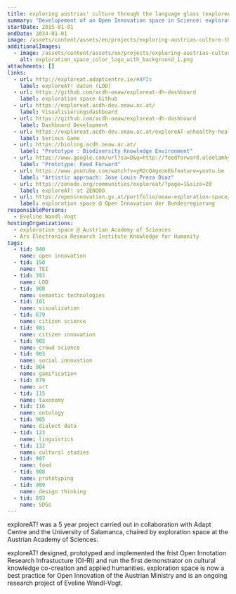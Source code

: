 ```yaml
---
title: exploring austrias' culture through the language glass (exploreAT!)
summary: "Developement of an Open Innovation space in Science: exploration space"
startDate: 2015-01-01
endDate: 2034-01-01
image: /assets/content/assets/en/projects/exploring-austrias-culture-through-language-glass-exploreat/logoexploreat_red_green_2.png
additionalImages:
  - image: /assets/content/assets/en/projects/exploring-austrias-culture-through-language-glass-exploreat/additionalImages/exploration_space_color_logo_with_background_1.png
    alt: exploration_space_color_logo_with_background_1.png
attachments: []
links:
  - url: http://exploreat.adaptcentre.ie/#APIs
    label: exploreAT! daten (LOD)
  - url: https://github.com/acdh-oeaw/exploreat-dh-dashboard
    label: exploration space Github
  - url: https://exploreat.acdh-dev.oeaw.ac.at/
    label: Visualisierungsdashboard
  - url: https://github.com/acdh-oeaw/exploreat-dh-dashboard
    label: Dashboard Development
  - url: https://exploreat.acdh-dev.oeaw.ac.at/exploreAT-unhealthy-healthy/
    label: Serious Game
  - url: https://bioling.acdh.oeaw.ac.at/
    label: "Prototype : Biodiversity Knowledge Environment"
  - url: https://www.google.com/url?sa=D&q=http://feedforward.oleelamhy.com/&ust=1615680960000000&usg=AOvVaw1p2p7w3SK0LL-kDXA8LzFf&hl=de
    label: "Prototype: Feed Forward"
  - url: https://www.youtube.com/watch?v=yM2cQ4gxUeE&feature=youtu.be
    label: "Artistic approach: Jose Louis Preza Diaz"
  - url: https://zenodo.org/communities/exploreat/?page=1&size=20
    label: exploreAT! at ZENODO
  - url: https://openinnovation.gv.at/portfolio/oeaw-exploration-space/
    label: exploration space @ Open Innovation der Bundesregierung
responsiblePersons:
  - Eveline Wandl-Vogt
hostingOrganizations:
  - exploration space @ Austrian Academy of Sciences
  - Ars Electronica Research Institute Knowledge for Humanity
tags:
  - tid: 840
    name: open innovation
  - tid: 150
    name: TEI
  - tid: 393
    name: LOD
  - tid: 900
    name: semantic technologies
  - tid: 101
    name: visualization
  - tid: 679
    name: citizen science
  - tid: 901
    name: citizen innovation
  - tid: 902
    name: crowd science
  - tid: 903
    name: social innovation
  - tid: 904
    name: gamification
  - tid: 879
    name: art
  - tid: 115
    name: taxonomy
  - tid: 116
    name: ontology
  - tid: 905
    name: dialect data
  - tid: 123
    name: linguistics
  - tid: 132
    name: cultural studies
  - tid: 907
    name: food
  - tid: 908
    name: prototyping
  - tid: 909
    name: design thinking
  - tid: 893
    name: SDGs
---
```

exploreAT! was a 5 year project carried out in collaboration with Adapt Centre and the University of Salamanca, chaired by exploration space at the Austrian Academy of Sciences.

exploreAT! designed, prototyped and implemented the frist Open Innotation Research Infrastucture (OI-RI) and run the first demonstrator on cultural knowledge co-creation and applied humanities. exploration space is now a best practice for Open Innovation of the Austrian Ministry and is an ongoing research project of Eveline Wandl-Vogt.
